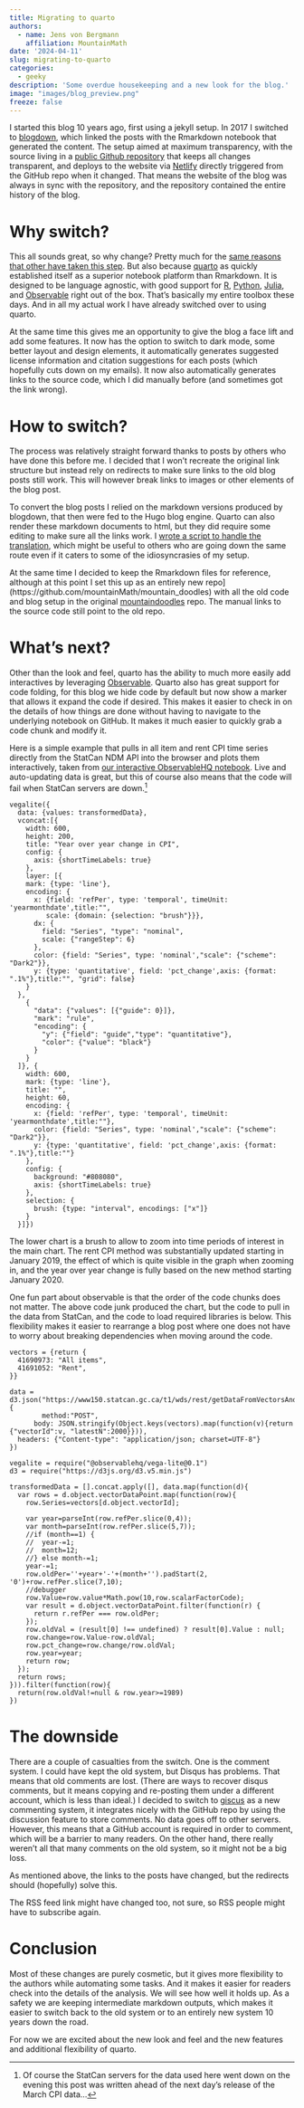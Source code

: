 ```yaml
---
title: Migrating to quarto
authors: 
  - name: Jens von Bergmann
    affiliation: MountainMath
date: '2024-04-11'
slug: migrating-to-quarto
categories:
  - geeky
description: 'Some overdue housekeeping and a new look for the blog.'
image: "images/blog_preview.png"
freeze: false
---
```


I started this blog 10 years ago, first using a jekyll setup. In 2017 I switched to [blogdown](https://bookdown.org/yihui/blogdown/), which linked the posts with the Rmarkdown notebook that generated the content. The setup aimed at maximum transparency, with the source living in a [public Github repository](https://github.com/mountainMath/mountaindoodles) that keeps all changes transparent, and deploys to the website via [Netlify](https://www.netlify.com) directly triggered from the GitHub repo when it changed. That means the website of the blog was always in sync with the repository, and the repository contained the entire history of the blog.

# Why switch?

This all sounds great, so why change? Pretty much for the [same reasons that other have taken this step](https://www.incidentalfindings.org/posts/2022-08-30_from-blogdown-to-quarto/). But also because [quarto](https://quarto.org) as quickly established itself as a superior notebook platform than Rmarkdown. It is designed to be language agnostic, with good support for [R](https://quarto.org/docs/computations/r.html), [Python](https://quarto.org/docs/computations/python.html), [Julia](https://quarto.org/docs/computations/julia.html), and [Observable](https://quarto.org/docs/computations/ojs.html) right out of the box. That's basically my entire toolbox these days. And in all my actual work I have already switched over to using quarto.

At the same time this gives me an opportunity to give the blog a face lift and add some features. It now has the option to switch to dark mode, some better layout and design elements, it automatically generates suggested license information and citation suggestions for each posts (which hopefully cuts down on my emails). It now also automatically generates links to the source code, which I did manually before (and sometimes got the link wrong).

# How to switch?

The process was relatively straight forward thanks to posts by others who have done this before me. I decided that I won't recreate the original link structure but instead rely on redirects to make sure links to the old blog posts still work. This will however break links to images or other elements of the blog post.

To convert the blog posts I relied on the markdown versions produced by blogdown, that then were fed to the Hugo blog engine. Quarto can also render these markdown documents to html, but they did require some editing to make sure all the links work. I [wrote a script to handle the translation](https://github.com/mountainMath/mountain_doodles/blob/main/R/migration.R), which might be useful to others who are going down the same route even if it caters to some of the idiosyncrasies of my setup.

At the same time I decided to keep the Rmarkdown files for reference, although at this point I set this up as an entirely new repo\](https://github.com/mountainMath/mountain_doodles) with all the old code and blog setup in the original [mountaindoodles](https://github.com/mountainMath/mountaindoodles) repo. The manual links to the source code still point to the old repo.

# What's next?
Other than the look and feel, quarto has the ability to much more easily add interactives by leveraging [Observable](https://observablehq.com). Quarto also has great support for code folding, for this blog we hide code by default but now show a marker that allows it expand the code if desired. This makes it easier to check in on the details of how things are done without having to navigate to the underlying notebook on GitHub. It makes it much easier to quickly grab a code chunk and modify it.

Here is a simple example that pulls in all item and rent CPI time series directly from the StatCan NDM API into the browser and plots them interactively, taken from [our interactive ObservableHQ notebook](https://observablehq.com/@mountainmath/year-over-year-change-in-rent-cpi). Live and auto-updating data is great, but this of course also means that the code will fail when StatCan servers are down.^[Of course the StatCan servers for the data used here went down on the evening this post was written ahead of the next day's release of the March CPI data...]

```ojs
vegalite({
  data: {values: transformedData},
  vconcat:[{
    width: 600,
    height: 200,
    title: "Year over year change in CPI",
    config: {
      axis: {shortTimeLabels: true}
    },
    layer: [{
    mark: {type: 'line'},
    encoding: {
      x: {field: 'refPer', type: 'temporal', timeUnit: 'yearmonthdate',title:"",
         scale: {domain: {selection: "brush"}}},
      dx: {  
        field: "Series", "type": "nominal",
        scale: {"rangeStep": 6} 
      },
      color: {field: "Series", type: 'nominal',"scale": {"scheme": "Dark2"}}, 
      y: {type: 'quantitative', field: 'pct_change',axis: {format: ".1%"},title:"", "grid": false}
    }
  },
    {
      "data": {"values": [{"guide": 0}]},
      "mark": "rule",
      "encoding": {
        "y": {"field": "guide","type": "quantitative"},
        "color": {"value": "black"}
      }
    }
  ]}, {
    width: 600,
    mark: {type: 'line'},
    title: "",
    height: 60,
    encoding: {
      x: {field: 'refPer', type: 'temporal', timeUnit: 'yearmonthdate',title:""},
      color: {field: "Series", type: 'nominal',"scale": {"scheme": "Dark2"}}, 
      y: {type: 'quantitative', field: 'pct_change',axis: {format: ".1%"},title:""}
    },
    config: {
      background: "#808080",
      axis: {shortTimeLabels: true}
    },
    selection: {
      brush: {type: "interval", encodings: ["x"]}
    }
  }]})
```


The lower chart is a brush to allow to zoom into time periods of interest in the main chart. The rent CPI method was substantially updated starting in January 2019, the effect of which is quite visible in the graph when zooming in, and the year over year change is fully based on the new method starting January 2020.

One fun part about observable is that the order of the code chunks does not matter. The above code junk produced the chart, but the code to pull in the data from StatCan, and the code to load required libraries is below. This flexibility makes it easier to rearrange a blog post where one does not have to worry about breaking dependencies when moving around the code.


```ojs
vectors = {return {
  41690973: "All items",
  41691052: "Rent",
}}

data = d3.json("https://www150.statcan.gc.ca/t1/wds/rest/getDataFromVectorsAndLatestNPeriods",{
        method:"POST",
      body: JSON.stringify(Object.keys(vectors).map(function(v){return {"vectorId":v, "latestN":2000}})),
  headers: {"Content-type": "application/json; charset=UTF-8"}
})
```

```ojs
vegalite = require("@observablehq/vega-lite@0.1")
d3 = require("https://d3js.org/d3.v5.min.js")

transformedData = [].concat.apply([], data.map(function(d){
  var rows = d.object.vectorDataPoint.map(function(row){
    row.Series=vectors[d.object.vectorId];

    var year=parseInt(row.refPer.slice(0,4));
    var month=parseInt(row.refPer.slice(5,7));
    //if (month==1) {
    //  year-=1;
    //  month=12;
    //} else month-=1;
    year-=1;
    row.oldPer=''+year+'-'+(month+'').padStart(2, '0')+row.refPer.slice(7,10);
    //debugger
    row.Value=row.value*Math.pow(10,row.scalarFactorCode);
    var result = d.object.vectorDataPoint.filter(function(r) {
      return r.refPer === row.oldPer;
    });
    row.oldVal = (result[0] !== undefined) ? result[0].Value : null;
    row.change=row.Value-row.oldVal;
    row.pct_change=row.change/row.oldVal;
    row.year=year;
    return row;
  });
  return rows;
})).filter(function(row){
  return(row.oldVal!=null & row.year>=1989)
})
```


# The downside

There are a couple of casualties from the switch. One is the comment system. I could have kept the old system, but Disqus has problems. That means that old comments are lost. (There are ways to recover disqus comments, but it means copying and re-posting them under a different account, which is less than ideal.) I decided to switch to [giscus](https://giscus.app) as a new commenting system, it integrates nicely with the GitHub repo by using the discussion feature to store comments. No data goes off to other servers. However, this means that a GitHub account is required in order to comment, which will be a barrier to many readers. On the other hand, there really weren't all that many comments on the old system, so it might not be a big loss.

As mentioned above, the links to the posts have changed, but the redirects should (hopefully) solve this.

The RSS feed link might have changed too, not sure, so RSS people might have to subscribe again.

# Conclusion

Most of these changes are purely cosmetic, but it gives more flexibility to the authors while automating some tasks. And it makes it easier for readers check into the details of the analysis. We will see how well it holds up. As a safety we are keeping intermediate markdown outputs, which makes it easier to switch back to the old system or to an entirely new system 10 years down the road.

For now we are excited about the new look and feel and the new features and additional flexibility of quarto.

